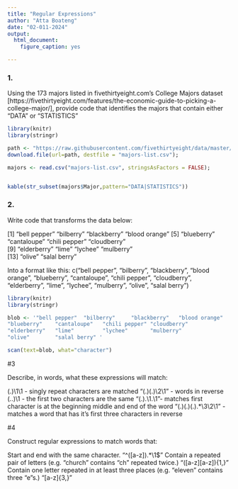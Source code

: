 ```yaml
---
title: "Regular Expressions"
author: "Atta Boateng"
date: "02-011-2024"
output: 
  html_document:
    figure_caption: yes

---
```


### 1. 

  Using the 173 majors listed in fivethirtyeight.com’s College Majors dataset [https://fivethirtyeight.com/features/the-economic-guide-to-picking-a-college-major/], provide code that identifies the majors that contain either "DATA" or "STATISTICS"

```r
library(knitr)
library(stringr)

path <- "https://raw.githubusercontent.com/fivethirtyeight/data/master/college-majors/majors-list.csv";
download.file(url=path, destfile = "majors-list.csv");

majors <- read.csv("majors-list.csv", stringsAsFactors = FALSE);


kable(str_subset(majors$Major,pattern="DATA|STATISTICS"))
```

### 2.
  Write code that transforms the data below:

[1] "bell pepper"  "bilberry"     "blackberry"   "blood orange"
[5] "blueberry"    "cantaloupe"   "chili pepper" "cloudberry"  
[9] "elderberry"   "lime"         "lychee"       "mulberry"    
[13] "olive"        "salal berry"

Into a format like this:
c("bell pepper", "bilberry", "blackberry", "blood orange", "blueberry", "cantaloupe", "chili pepper", "cloudberry", "elderberry", "lime", "lychee", "mulberry", "olive", "salal berry")

```r
library(knitr)
library(stringr)

blob <- '"bell pepper"  "bilberry"     "blackberry"   "blood orange"
"blueberry"    "cantaloupe"   "chili pepper" "cloudberry"  
"elderberry"   "lime"         "lychee"       "mulberry"    
"olive"        "salal berry" '

scan(text=blob, what="character")

```

#3 

Describe, in words, what these expressions will match:

(.)\1\1  - singly repeat characters are matched
"(.)(.)\\2\\1" - words in reverse
(..)\1 - the first two characters are the same
"(.).\\1.\\1"- matches first character is at the beginning middle and end of the word
"(.)(.)(.).*\\3\\2\\1" - matches a word that has it's first three characters in reverse

#4 

Construct regular expressions to match words that:

Start and end with the same character. 
"^([a-z]).*\1$"
Contain a repeated pair of letters (e.g. "church" contains "ch" repeated twice.)
"([a-z][a-z]){1,}"
Contain one letter repeated in at least three places (e.g. "eleven" contains three "e"s.) "[a-z]{3,}"
